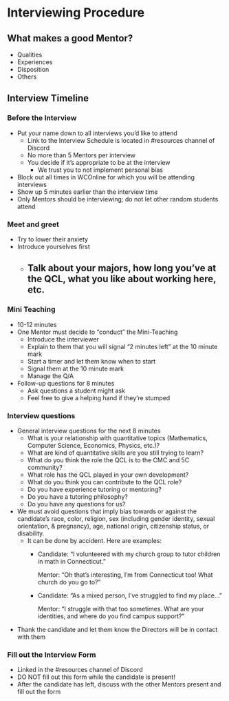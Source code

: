 # Interviewing Procedure

## What makes a good Mentor?
- Qualities
- Experiences
- Disposition
- Others

## Interview Timeline
### Before the Interview
- Put your name down to all interviews you'd like to attend
  - Link to the Interview Schedule is located in #resources channel of Discord
  - No more than 5 Mentors per interview
  - You decide if it's appropriate to be at the interview
    - We trust you to not implement personal bias
- Block out all times in WCOnline for which you will be attending interviews
- Show up 5 minutes earlier than the interview time
- Only Mentors should be interviewing; do not let other random students attend


### Meet and greet
- Try to lower their anxiety
- Introduce yourselves first
  - Talk about your majors, how long you've at the QCL, what you like about working here, etc.
    - 

### Mini Teaching
- 10-12 minutes
- One Mentor must decide to "conduct" the Mini-Teaching
  - Introduce the interviewer
  - Explain to them that you will signal "2 minutes left" at the 10 minute mark
  - Start a timer and let them know when to start
  - Signal them at the 10 minute mark
  - Manage the Q/A
- Follow-up questions for 8 minutes
  - Ask questions a student might ask
  - Feel free to give a helping hand if they're stumped

### Interview questions
- General interview questions for the next 8 minutes
  - What is your relationship with quantitative topics (Mathematics, Computer Science, Economics, Physics, etc.)?
  - What are kind of quantitative skills are you still trying to learn? 
  - What do you think the role the QCL is to the CMC and 5C community?
  - What role has the QCL played in your own development?
  - What do you think you can contribute to the QCL role?
  - Do you have experience tutoring or mentoring?
  - Do you have a tutoring philosophy?
  - Do you have any questions for us?
- We must avoid questions that imply bias towards or against the candidate's race, color, religion, sex (including gender identity, sexual orientation, & pregnancy), age, national origin, citizenship status, or disability.
  - It can be done by accident. Here are examples:
    - Candidate: “I volunteered with my church group to tutor children in math in Connecticut.”
    
      Mentor: “Oh that’s interesting, I’m from Connecticut too! What church do you go to?”
    - Candidate: “As a mixed person, I’ve struggled to find my place…”
    
      Mentor: “I struggle with that too sometimes. What are your identities, and where do you find campus support?”

- Thank the candidate and let them know the Directors will be in contact with them

### Fill out the Interview Form
- Linked in the #resources channel of Discord
- DO NOT fill out this form while the candidate is present!
- After the candidate has left, discuss with the other Mentors present and fill out the form